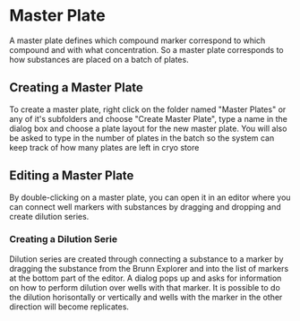 =Master Plate=
A master plate defines which compound marker correspond to which compound and
with what concentration. So a master plate corresponds to how substances are
placed on a batch of plates. 

==Creating a Master Plate==
To create a master plate, right click on the folder named "Master Plates" or
any of it's subfolders and choose "Create Master Plate", type a name in the
dialog box and choose a plate layout for the new master plate. You will also be
asked to type in the number of plates in the batch so the system can keep track
of how many plates are left in cryo store

==Editing a Master Plate==
By double-clicking on a master plate, you can open it in an editor where you
can connect well markers with substances by dragging and dropping and create
dilution series. 

===Creating a Dilution Serie===
Dilution series are created through connecting a substance to a marker by
dragging the substance from the Brunn Explorer and into the list of markers at
the bottom part of the editor. A dialog pops up and asks for information on how
to perform dilution over wells with that marker. It is possible to do the
dilution horisontally or vertically and wells with the marker in the other
direction will become replicates.
